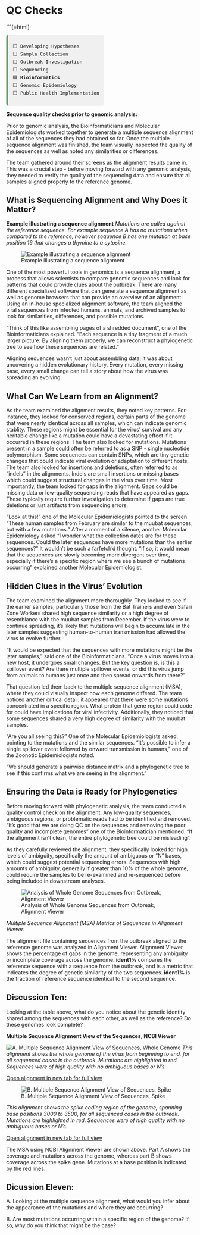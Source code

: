 # QC Checks 

```{=html}
<div style="font-family:monospace; font-size: 0.9em; background:#f0f0f0; border-left: 5px solid #4CAF50; padding: 0.75em 1em; margin-top: 1em; border-radius: 6px; width: fit-content;">
⬜ Developing Hypotheses<br>
⬜ Sample Collection<br>
⬜ Outbreak Investigation<br>
⬜ Sequencing<br>
🟩 <strong>Bioinformatics</strong><br>
⬜ Genomic Epidemiology <br>
⬜ Public Health Implementation
</div>


**Sequence quality checks prior to genomic analysis:**

Prior to genomic analysis, the Bioinformaticians and Molecular Epidemiologists worked together to generate a multiple sequence alignment of all of the sequences they had obtained so far. Once the multiple sequence alignment was finished, the team visually inspected the quality of the sequences as well as noted any similarities or differences. 

The team gathered around their screens as the alignment results came in. This was a crucial step - before moving forward with any genomic analysis, they needed to verify the quality of the sequencing data and ensure that all samples aligned properly to the reference genome.

## What is Sequencing Alignment and Why Does it Matter?
**Example illustrating a sequence alignment**
*Mutations are called against the reference sequence. For example sequence A has no mutations when compared to the reference, however sequence B has one mutation at base position 16 that changes a thymine to a cytosine.*

![Example illustrating a sequence alignment](../images/sequences_alignment.jpeg)

One of the most powerful tools in genomics is a sequence alignment, a process that allows scientists to compare genomic sequences and look for patterns that could provide clues about the outbreak. There are many different specialized software that can generate a sequence alignment as well as genome browsers that can provide an overview of an alignment. Using an in-house specialized alignment software, the team aligned the viral sequences from infected humans, animals, and archived samples to look for similarities, differences, and possible mutations.

"Think of this like assembling pages of a shredded document", one of the Bioinformaticians explained. "Each sequence is a tiny fragment of a much larger picture. By aligning them properly, we can reconstruct a phylogenetic tree to see how these sequences are related."

Aligning sequences wasn't just about assembling data; it was about uncovering a hidden evolutionary history. Every mutation, every missing base, every small change can tell a story about how the virus was spreading an evolving.

## What Can We Learn from an Alignment?

As the team examined the alignment results, they noted key patterns. For instance, they looked for conserved regions, certain parts of the genome that were nearly identical across all samples, which can indicate genomic stablity. These regions might be essential for the virus' survival and any heritable change like a mutation could have a devastating effect if it occurred in these regions. The team also looked for mutations. Mutations present in a sample could often be referred to as a SNP - single nucleotide polymorphism. Some sequences can contain SNPs, which are tiny genetic changes that could indicate viral evolution or adaptation to different hosts. The team also looked for insertions and deletions, often referred to as "indels" in the alignments. Indels are small insertions or missing bases which could suggest structural changes in the virus over time. Most importantly, the team looked for gaps in the alignment. Gaps could be missing data or low-quality sequencing reads that have appeared as gaps. These typically require further investigation to determine if gaps are true deletions or just artifacts from sequencing errors.

"Look at this!" one of the Molecular Epidemiologists pointed to the screen. "These human samples from February are similar to the muubat sequences, but with a few mutations." After a moment of a silence, another Molecular Epidemiology asked "I wonder what the collection dates are for these sequences. Could the later sequences have more mutations than the earlier sequences?" It wouldn't be such a farfetch'd thought. "If so, it would mean that the sequences are slowly becoming more divergent over time, especially if there's a specific region where we see a bunch of mutations occurring" explained another Molecular Epidemiologist.

## Hidden Clues in the Virus' Evolution

The team examined the alignment more thoroughly. They looked to see if the earlier samples, particularly those from the Bat Trainers and even Safari Zone Workers shared high sequence similarity or a high degree of resemblance with the muubat samples from December. If the virus were to continue spreading, it's likely that mutations will begin to accumulate in the later samples suggesting human-to-human transmission had allowed the virus to evolve further.

"It would be expected that the sequences with more mutations might be the later samples," said one of the Bioinformaticians. "Once a virus moves into a new host, it undergoes small changes. But the key question is, is this a spillover event? Are there multiple spillover events, or did this virus jump from animals to humans just once and then spread onwards from there?"

That question led them back to the multiple sequence alignment (MSA), where they could visually inspect how each genome differed. The team noticed another critical detail: it appeared that there were some mutations concentrated in a specific region. What protein that gene region could code for could have implications for viral infectivity. Additionally, they noticed that some sequences shared a very high degree of similarity with the muubat samples. 

"Are you all seeing this?" One of the Molecular Epidemiologists asked, pointing to the mutations and the similar sequences. "It's possible to infer a single spillover event followed by onward transmission in humans," one of the Zoonotic Epidemiologists noted.

"We should generate a pairwise distance matrix and a phylogenetic tree to see if this confirms what we are seeing in the alignment."

## Ensuring the Data is Ready for Phylogenetics

Before moving forward with phylogenetic analysis, the team conducted a quality control check on the alignment. Any low-quality sequences, ambiguous regions, or problematic reads had to be identified and removed. "It's good that we are doing QC on the sequences and removing the poor quality and incomplete genomes" one of the Bioinformatician mentioned. "If the alignment isn't clean, the entire phylogenetic tree could be misleading".

As they carefully reviewed the alignment, they specifically looked for high levels of ambiguity, specifically the amount of ambiguous or "N" bases, which could suggest potential sequencing errors. Sequences with high amounts of ambiguity, generally if greater than 10% of the whole genome, could require the samples to be re-examined and re-sequenced before being included in downstream analyses.

![Analysis of Whole Genome Sequences from Outbreak, Alignment Viewer](../images/qc-metrics.jpg)

*Multiple Sequence Alignment (MSA) Metrics of Sequences in Alignment Viewer.*

The alignment file containing sequences from the outbreak aligned to the reference genome was analyzed in Alignment Viewer. Alignment Viewer shows the percentage of gaps in the genome, representing any ambiguity or incomplete coverage across the genome. **ident1%** compares the reference sequence with a sequence from the outbreak, and is a metric that indicates the degree of genetic similarity of the two sequences. **ident1%**  is the fraction of reference sequence identical to the second sequence.

## Discussion Ten: 

Looking at the table above, what do you notice about the genetic identity shared among the sequences with each other, as well as the reference? Do these genomes look complete?




**Multiple Sequence Alignment View of the Sequences, NCBI Viewer**

![A. Multiple Sequence Alignment View of Sequences, Whole Genome](../images/msa-wg.jpg)
*This alignment shows the whole genome of the virus from beginning to end, for all sequenced cases in the outbreak. Mutations are highlighted in red. Sequences were of high quality with no ambiguous bases or N's.*


[Open alignment in new tab for full view](../images/msa-wg.jpg)



![B. Multiple Sequence Alignment View of Sequences, Spike](../images/msa-spike.jpg)

*This alignment shows the spike coding region of the genome, spanning base positions 3000 to 3500, for all sequenced cases in the outbreak. Mutations are highlighted in red. Sequences were of high quality with no ambiguous bases or N's.*


[Open alignment in new tab for full view](../images/msa-spike.jpg)

The MSA using NCBI Alignment Viewer are shown above. Part A shows the coverage and mutations across the genome, whereas part B shows coverage across the spike gene. Mutations at a base position is indicated by the red lines.


## Dicussion Eleven:

A. Looking at the multiple sequence alignment, what would you infer about the appearance of the mutations and where they are occurring? 


B. Are most mutations occurring within a specific region of the genome? If so, why do you think that might be the case? 
